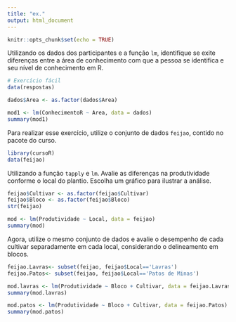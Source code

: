 ```yaml
---
title: "ex."
output: html_document
---
```


```r
knitr::opts_chunk$set(echo = TRUE)
```

Utilizando os dados dos participantes e a função `lm`, identifique se exite diferenças entre a área de conhecimento com que a pessoa se identifica e seu nível de conhecimento em R.

```r
# Exercício fácil
data(respostas)

dados$Area <- as.factor(dados$Area)

mod1 <- lm(ConhecimentoR ~ Area, data = dados)
summary(mod1)

```

Para realizar esse exercício, utilize o conjunto de dados `feijao`, contido no pacote do curso.

```r
library(cursoR)
data(feijao)
```

Utilizando a função `tapply` e `lm`. Avalie as diferenças na produtividade conforme o local do plantio. Escolha um gráfico para ilustrar a análise.

```r
feijao$Cultivar <- as.factor(feijao$Cultivar)
feijao$Bloco <- as.factor(feijao$Bloco)
str(feijao)

mod <- lm(Produtividade ~ Local, data = feijao)
summary(mod)
```


Agora, utilize o mesmo conjunto de dados e avalie o desempenho de cada cultivar separadamente em cada local, considerando o delineamento em blocos.


```r
feijao.Lavras<- subset(feijao, feijao$Local=='Lavras')
feijao.Patos<- subset(feijao, feijao$Local=='Patos de Minas')

mod.lavras <- lm(Produtividade ~ Bloco + Cultivar, data = feijao.Lavras)
summary(mod.lavras)

mod.patos <- lm(Produtividade ~ Bloco + Cultivar, data = feijao.Patos)
summary(mod.patos)

```

